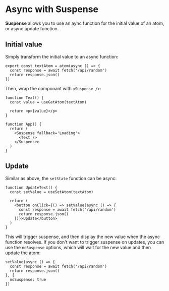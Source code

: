 # Async with Suspense

**Suspense** allows you to use an aync function for the initial value of an atom, or async update function.

## Initial value

Simply transform the initial value to an async function:

```tsx
export const textAtom = atom(async () => {
  const response = await fetch('/api/random')
  return response.json()
})
```

Then, wrap the componant with `<Suspense />`:

```tsx
function Text() {
  const value = useGetAtom(textAtom)

  return <p>{value}</p>
}

function App() {
  return (
    <Suspense fallback='Loading'>
      <Text />
    </Suspense>
  )
}
```

## Update

Similar as above, the `setState` function can be async:

```tsx
function UpdateText() {
  const setValue = useSetAtom(textAtom)

  return (
    <button onClick={() => setValue(async () => {
      const response = await fetch('/api/random')
      return response.json()
    })}>Update</button>
  )
}
```

This will trigger suspense, and then display the new value when the async function resolves. If you don't want to trigger suspense on updates, you can use the `noSuspense` options, which will wait for the new value and then update the atom:

```tsx
setValue(async () => {
  const response = await fetch('/api/random')
  return response.json()
}, {
  noSuspense: true
})
```
